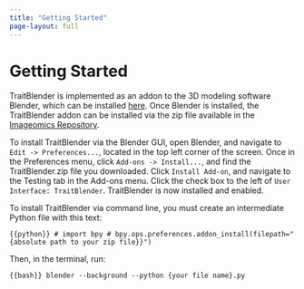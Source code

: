 ```yaml
---
title: "Getting Started"
page-layout: full
---
```



# Getting Started 

TraitBlender is implemented as an addon to the 3D modeling software Blender, 
which can be installed [here](https://www.blender.org/download/). Once Blender 
is installed, the TraitBlender addon can be installed via the zip file available 
in the [Imageomics Repository](https://github.com/Imageomics/TraitBlender). 

To install TraitBlender via the Blender GUI, open Blender, and navigate to 
`Edit -> Preferences...`, located in the top left corner of the screen. Once 
in the Preferences menu, click `Add-ons -> Install...`, and find the TraitBlender.zip 
file you downloaded. Click `Install Add-on`, and navigate to the Testing tab in the 
Add-ons menu. Click the check box to the left of `User Interface: TraitBlender`. 
TraitBlender is now installed and enabled.

To install TraitBlender via command line, you must create an intermediate Python file with this text:

```{{python}}
# import bpy
# bpy.ops.preferences.addon_install(filepath="{absolute path to your zip file}}")
```

Then, in the terminal, run:

```{{bash}}
blender --background --python {your file name}.py
```

